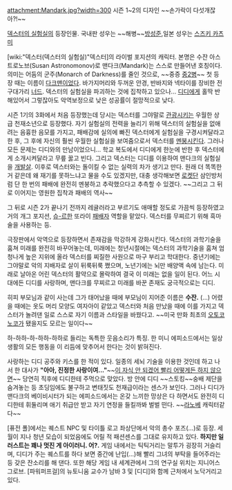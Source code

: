 attachment:Mandark.jpg?width=300
시즌 1~2의 디자인 ~~손가락이 다섯개잖아?!~~

[[덱스터의 실험실]]의 등장인물. 국내판 성우는 ~~해병~~[[방성준]],일본 성우는 [[스즈키 카츠미]]

[wiki:"덱스터(덱스터의 실험실)"덱스터]의 라이벌 포지션의 캐릭터. 본명은 수잔 아스트로노브(Susan Astronomonov)로 맨다크(Mandark)는 스스로 만들어낸 호칭이다. 의미는 어둠의 군주(Monarch of Darkness)를 줄인 것으로, ~~중증 [[중2병]]~~ 첫 등장 때는 이름이 [[다크맨]]이었다. 바가지머리와 두꺼운 안경, 반바지와 넥타이를 장비한 전구대가리 [[너드]]. 덱스터의 실험실을 파괴하는 것에 집착하고 있으나... [[디디]]에게 홀딱 반해있어서 그렇잖아도 악역보정으로 낮은 성공률이 절망적으로 낮다.

시즌 1기의 3화에서 처음 등장했는데 당시는 덱스터를 그야말로 [[관광]]시키는 우월한 상급 천재소년으로 등장했다. 자기 실험실의 전력을 늘리기 위해 덱스터의 실험실을 없애려는 음흉한 음모를 가지고, 패배감에 실의에 빠진 덱스터에게 실험실을 구경시켜달라고 한 후, 그 후에 자신의 훨씬 우월한 실험실을 보여줌으로서 덱스터를 [[멘붕]]시킨다. 그러나 모든 문제는 디디와의 만남이었으니... 학교 복도에서 디디에게 한눈에 반한 후 덱스터에게 소개시켜달라고 무릎 꿇고 빈다. 그리고 덱스터는 디디를 이용하여 맨다크의 실험실을 [[개발살]]. 이후로 덱스터와는 돌이킬 수 없는 실력의 차가 생기고 만다. 원래 더 똑똑한 거 같은데 왜 재기를 못하느냐고 물을 수도 있겠지만, 대충 생각해보면 [[로켓단]] 삼인방처럼 단 한 번의 패배에 완전히 멘붕하고 추락했으다고 추측할 수 있겠다. ~~그리고 그 뒤로 이어지는 영원한 집착과 패배의 역사~~

그 뒤로 시즌 2가 끝나기 전까지 레귤러라고 부르기도 애매할 정도로 가끔씩 등장하였고 거의 개그 포지션, [[슈-르]]한 또라이 [[패배자]] 역할을 맡았다. 덱스터를 무찌르기 위해 흑마술을 사용하는 등.

극장판에서 악역으로 등장하면서 존재감을 막강하게 강화시킨다. 덱스터의 과학기술을 훔쳐 미래를 완전히 바꾸어놓는데, 미래에는 청년시절에는 덱스터의 과학기술을 훔쳐 엄청나게 높은 지위에 올라 덱스터를 찌질한 사원으로 마구 부리고 학대한다. 중년기에는 그야말로 악의 지배자로 살이 뒤룩뒤룩 쪘으며, 노년기에는 뇌만 배양액 속에 남는다. 미래로 날아온 어린 덱스터의 활약으로 몰락하여 결국 이 미래는 없을 일이 된다. 어느 시대에든 디디를 사랑하며, 맨다크를 무찌르고 미래를 바꾼 존재도 궁극적으로는 디디.

히피 부모님과 같이 사는데 그가 태어났을 때에 부모님이 지어준 이름은 '''수잔.''' (...)
어렸을 때에는 옷도 머리 모양도 여자아이 같았고 덱스터와 처음 만났을 때에 이를 가지고 덱스터가 놀려댄 일로 스스로 자기 이름과 스타일을 바꿨다고. ~~미국 만화 최초의 [[오토코노코]]가 됐을지도 모르는 일이다~~

하-하하-하-하하-하하로 들리는 독특한 웃음소리가 특징. 한 미니 에피소드에서는 일상 생활의 모든 행동을 이 리듬에 맞추어서 한다는 것이 밝혀진다.

사랑하는 디디 공주와 키스를 한 적이 있다. 일종의 세뇌 기술을 이용한 것인데 하고 나서 한 대사가 '''"아아, 진정한 사랑이여..."'''~~[[이 자식 안 되겠어 빨리 어떻게든 하지 않으면]]~~ 당연히 직후에 디디한테 주먹으로 맞았다. 방 안에 디디 ~~스토킹~~숭배 제단을 숨겨놓는 등 초딩임에도 불구하고 변태짓도 천재급이라는 센스가 보인다. 그러나 디디가 맨다크의 베이비시터가 되는 에피소드에서는 온갖 느끼한 망상은 다 하면서도 완전히 디디한테 휘둘리며 애기 취급만 받고 자기 연정을 들킬까봐 벌벌 떤다. ~~[[라노베]] 캐릭터같다~~

[퓨전 폴]에서는 퀘스트 NPC 및 타이틀 로고 좌상단에서 악의 총수 포즈(...)로 등장.
세월이 지나 청년 모습이 되었음에도 어릴 적 패션센스를 그대로 유지하고 있다. '''하지만 일러스트는 꽤나 멋진 게 아이러니. 어?.''' 게임 내에서는 틱틱거리는 말투가 굉장히 거슬리며, 디디가 주는 퀘스트를 하다 보면 중간에 난입(...)해 빨리 그녀의 부탁을 들어주라는 등 갖은 잔소리를 해 댄다. 또한 해당 게임 내 세계관에서 그의 연구실 위치는 지니어스 그로브. [파워퍼프걸]의 뉴토니움 교수가 남바 3 및 [디디]와 함께 근처에서 노닥거리고 있다.
